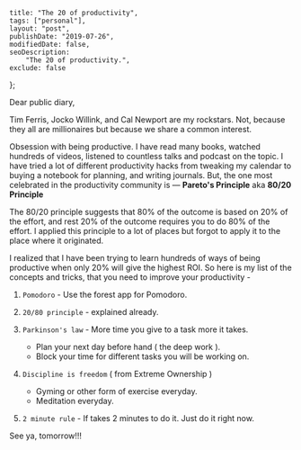     title: "The 20 of productivity",
    tags: ["personal"],
    layout: "post",
    publishDate: "2019-07-26",
    modifiedDate: false,
    seoDescription:
        "The 20 of productivity.",
    exclude: false
};

<BlogMeta data={props} />

Dear public diary,

Tim Ferris, Jocko Willink, and Cal Newport are my rockstars. Not, because they all are millionaires but because we share a common interest.

Obsession with being productive. I have read many books, watched hundreds of videos, listened to countless talks and podcast on the topic. I have tried a lot of different productivity hacks from tweaking my calendar to buying a notebook for planning, and writing journals. But, the one most celebrated in the productivity community is — **Pareto's Principle** aka **80/20 Principle**

The 80/20 principle suggests that 80% of the outcome is based on 20% of the effort, and rest 20% of the outcome requires you to do 80% of the effort. I applied this principle to a lot of places but forgot to apply it to the place where it originated.

I realized that I have been trying to learn hundreds of ways of being productive when only 20% will give the highest ROI. So here is my list of the concepts and tricks, that you need to improve your productivity -

1. `Pomodoro` - Use the forest app for Pomodoro.

2. `20/80 principle` - explained already.

3. `Parkinson's law` - More time you give to a task more it takes. 

    - Plan your next day before hand ( the deep work ).
    - Block your time for different tasks you will be working on.

4. `Discipline is freedom` ( from Extreme Ownership ) 

    - Gyming or other form of exercise everyday.
    - Meditation everyday.

5. `2 minute rule` - If takes 2 minutes to do it. Just do it right now.

See ya, tomorrow!!!